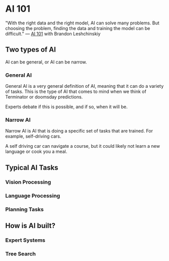 # AI 101 

"With the right data and the right model, AI can solve many problems. But choosing the problem, finding the data and training the model can be difficult." — [AI 101](https://ocw.mit.edu/courses/res-6-013-ai-101-fall-2021/resources/mitres6-013f21_ai_101-human_1/) with Brandon Leshchinskiy

## Two types of AI 
AI can be general, or AI can be narrow.

### General AI 
General AI is a very general definition of AI, meaning that it can do a variety of tasks. This is the type of AI that comes to mind when we think of Terminator or doomsday predictions. 

Experts debate if this is possible, and if so, when it will be.

### Narrow AI 
Narrow AI is AI that is doing a specific set of tasks that are trained. For example, self-driving cars. 

A self driving car can navigate a course, but it could likely not learn a new language or cook you a meal. 

## Typical AI Tasks 

### Vision Processing 
### Language Processing 
### Planning Tasks 

## How is AI built?

### Expert Systems 

### Tree Search